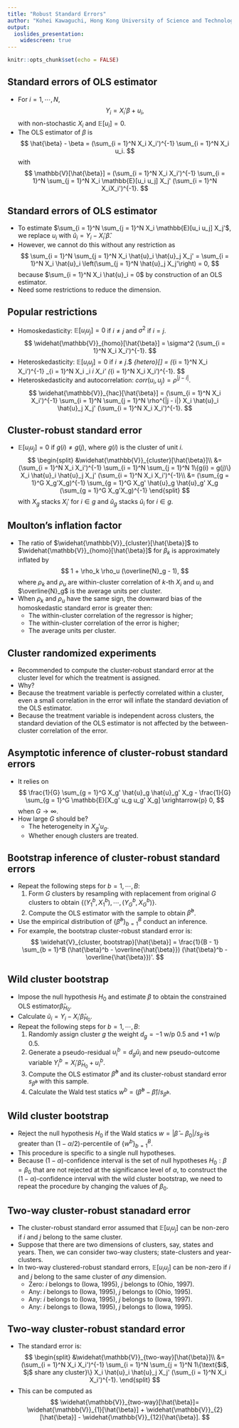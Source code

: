 ```yaml
---
title: "Robust Standard Errors"
author: "Kohei Kawaguchi, Hong Kong University of Science and Technology"
output: 
  ioslides_presentation:
    widescreen: true
---
```


```r
knitr::opts_chunk$set(echo = FALSE)
```

## Standard errors of OLS estimator

- For $i = 1, \cdots, N$,
$$
Y_i = X_i' \beta + u_i,
$$
with non-stochastic $X_i$ and $\mathbb{E}[u_i] = 0$.
- The OLS estimator of $\beta$ is
$$
\hat{\beta} - \beta = (\sum_{i = 1}^N X_i X_i')^{-1} \sum_{i = 1}^N X_i u_i.
$$
with
$$
\mathbb{V}[\hat{\beta}] = (\sum_{i = 1}^N X_i X_i')^{-1} \sum_{i = 1}^N \sum_{j = 1}^N X_i \mathbb{E}[u_i u_j] X_j' (\sum_{i = 1}^N X_iX_i')^{-1}.
$$

## Standard errors of OLS estimator

- To estimate $\sum_{i = 1}^N \sum_{j = 1}^N X_i \mathbb{E}[u_i u_j] X_j'$, we replace $u_i$ with $\hat{u}_i = Y_i - X_i' \hat{\beta}$.
- However, we cannot do this without any restriction as
$$
 \sum_{i = 1}^N \sum_{j = 1}^N X_i \hat{u}_i  \hat{u}_j X_j' = \sum_{i = 1}^N X_i \hat{u}_i \left(\sum_{j = 1}^N \hat{u}_j X_j'\right) = 0, 
$$
because $\sum_{i = 1}^N X_i \hat{u}_i = 0$ by construction of an OLS estimator.
- Need some restrictions to reduce the dimension.

## Popular restrictions

- Homoskedasticity: $\mathbb{E}[u_i u_j] = 0$ if $i \neq j$ and $\sigma^2$ if $i = j$.
$$
\widehat{\mathbb{V}}_{homo}[\hat{\beta}] = \sigma^2 (\sum_{i = 1}^N X_i X_i')^{-1}.
$$
- Heteroskedasticity: $\mathbb{E}[u_i u_j] = 0$ if $i \neq j.
$$
\widehat{\mathbb{V}}_{hetero}[\hat{\beta}] = (\sum_{i = 1}^N X_i X_i')^{-1} \sum_{i = 1}^N X_i \hat{u}_i \hat{u}_i X_i' (\sum_{i = 1}^N X_i X_i')^{-1}.
$$
- Heteroskedasticity and autocorrelation: $corr(u_i, u_j) = \rho^{|j - i|}$.
$$
\widehat{\mathbb{V}}_{hac}[\hat{\beta}] = (\sum_{i = 1}^N X_i X_i')^{-1} \sum_{i = 1}^N \sum_{j = 1}^N \rho^{|j - i|} X_i \hat{u}_i \hat{u}_j X_j' (\sum_{i = 1}^N X_i X_i')^{-1}.
$$

## Cluster-robust standard error

- $\mathbb{E}[u_iu_j] = 0$ if $g(i) \neq g(j)$, where $g(i)$ is the cluster of unit $i$.
$$
\begin{split}
&\widehat{\mathbb{V}}_{cluster}[\hat{\beta}]\\
&= (\sum_{i = 1}^N X_i X_i')^{-1} \sum_{i = 1}^N \sum_{j = 1}^N 1\{g(i) = g(j)\} X_i \hat{u}_i \hat{u}_j X_j' (\sum_{i = 1}^N X_i X_i')^{-1}\\
&= (\sum_{g = 1}^G X_g'X_g)^{-1} \sum_{g = 1}^G X_g' \hat{u}_g \hat{u}_g' X_g (\sum_{g = 1}^G X_g'X_g)^{-1}
\end{split}
$$
with $X_g$ stacks $X_i'$ for $i \in g$ and $\hat{u}_g$ stacks $\hat{u}_i$ for $i \in g$.

## Moulton's inflation factor

- The ratio of $\widehat{\mathbb{V}}_{cluster}[\hat{\beta}]$ to $\widehat{\mathbb{V}}_{homo}[\hat{\beta}]$ for $\beta_k$ is approximately inflated by
$$
1 + \rho_k \rho_u (\overline{N}_g - 1),
$$
where $\rho_k$ and $\rho_u$ are within-cluster correlation of $k$-th $X_i$ and $u_i$ and $\overline{N}_g$ is the average units per cluster.
- When $\rho_k$ and $\rho_u$ have the same sign, the downward bias of the homoskedastic standard error is greater then:
    - The within-cluster correlation of the regressor is higher;
    - The within-cluster correlation of the error is higher;
    - The average units per cluster.
    
    
## Cluster randomized experiments

- Recommended to compute the cluster-robust standard error at the cluster level for which the treatment is assigned.
- Why?
- Because the treatment variable is perfectly correlated within a cluster, even a small correlation in the error will inflate the standard deviation of the OLS estimator.
- Because the treatment variable is independent across clusters, the standard deviation of the OLS estimator is not affected by the between-cluster correlation of the error.


## Asymptotic inference of cluster-robust standard errors

- It relies on
$$
\frac{1}{G} \sum_{g = 1}^G X_g' \hat{u}_g \hat{u}_g' X_g - \frac{1}{G} \sum_{g = 1}^G \mathbb{E}[X_g' u_g u_g' X_g] \xrightarrow{p} 0,
$$
when $G \to \infty$.
- How large $G$ should be? 
    - The heterogeneity in $X_g' u_g$.
    - Whether enough clusters are treated.
    
    
## Bootstrap inference of cluster-robust standard errors

- Repeat the following steps for $b = 1, \cdots, B$:
    1. Form $G$ clusters by resampling with replacement from original $G$ clusters to obtain $\{(Y_1^b, X_1^b), \cdots, (Y_G^b, X_G^b)\}$.
    1. Compute the OLS estimator with the sample to obtain $\hat{\beta}^b$.
- Use the empirical distribution of $\{\hat{\beta}^b\}_{b = 1}^B$ conduct an inference.
- For example, the bootstrap cluster-robust standard error is:
$$
\widehat{V}_{cluster, bootstrap}[\hat{\beta}] = \frac{1}{B - 1} \sum_{b = 1}^B (\hat{\beta}^b - \overline{\hat{\beta}}) (\hat{\beta}^b - \overline{\hat{\beta}})'.
$$

## Wild cluster bootstrap

- Impose the null hypothesis $H_0$ and estimate $\beta$ to obtain the constrained OLS estimator$\hat{\beta}_{H_0}$. 
- Calculate $\tilde{u}_i = Y_i - X_i'\hat{\beta}_{H_0}$.
- Repeat the following steps for $b = 1, \cdots, B$:
    1. Randomly assign cluster $g$ the weight $d_g = - 1$ w/p 0.5 and $+1$ w/p 0.5.
    1. Generate a pseudo-residual $u_i^b = d_g \tilde{u}_i$ and new pseudo-outcome variable $Y_i^b = X_i'\hat{\beta}_{H_0} + u_i^b$.
    1. Compute the OLS estimator $\hat{\beta}^b$ and its cluster-robust standard error $s_{\hat{\beta}^b}$ with this sample.
    1. Calculate the Wald test statics $w^b = (\hat{\beta}^b - \hat{\beta})/s_{\hat{\beta}^b}$.

## Wild cluster bootstrap

- Reject the null hypothesis $H_0$ if the Wald statics $w = |\hat{\beta} - \beta_0|/s_{\hat{\beta}}$ is greater than $(1 -\alpha/2)$-percentile of $\{w^b\}_{b = 1}^B$.
- This procedure is specific to a single null hypotheses.
- Because $(1-\alpha)$-confidence interval is the set of null hypotheses $H_0: \beta = \beta_0$ that are not rejected at the significance level of $\alpha$, to construct the $(1 - \alpha)$-confidence interval with the wild cluster bootstrap, we need to repeat the procedure by changing the values of $\beta_0$.


## Two-way cluster-robust stanadard error

- The cluster-robust standard error assumed that $\mathbb{E}[u_i u_j]$ can be non-zero if $i$ and $j$ belong to the same cluster. 
- Suppose that there are two dimensions of clusters, say, states and years. Then, we can consider two-way clusters; state-clusters and year-clusters. 
- In two-way clustered-robust standard errors, $\mathbb{E}[u_i u_j]$ can be non-zero if $i$ and $j$ belong to the same cluster of _any_ dimension.
    - Zero: $i$ belongs to (Iowa, 1995), $j$ belongs to (Ohio, 1997).
    - Any: $i$ belongs to (Iowa, 1995), $j$ belongs to (Ohio, 1995).
    - Any: $i$ belongs to (Iowa, 1995), $j$ belongs to (Iowa, 1997).
    - Any: $i$ belongs to (Iowa, 1995), $j$ belongs to (Iowa, 1995).
    
## Two-way cluster-robust standard error

- The standard error is:
$$
\begin{split}
&\widehat{\mathbb{V}}_{two-way}[\hat{\beta}]\\
&= (\sum_{i = 1}^N X_i X_i')^{-1} \sum_{i = 1}^N \sum_{j = 1}^N 1\{\text{$i$, $j$ share any cluster}\} X_i \hat{u}_i \hat{u}_j X_j' (\sum_{i = 1}^N X_i X_i')^{-1}.
\end{split}
$$
- This can be computed as
$$
\widehat{\mathbb{V}}_{two-way}[\hat{\beta}]= \widehat{\mathbb{V}}_{1}[\hat{\beta}] + \widehat{\mathbb{V}}_{2}[\hat{\beta}] - \widehat{\mathbb{V}}_{12}[\hat{\beta}].
$$